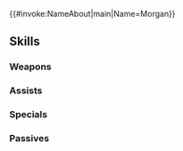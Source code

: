 {{#invoke:NameAbout|main|Name=Morgan}}{{HeroPage Tabs}}
{{Hero Infobox
|Name=Morgan
|Title=Lass from Afar
|GrowthModifier=Gen 2
|WeaponType=Blue Tome
|MoveType=Flying
|Origin=Fire Emblem Awakening
|Gender=Female
|actorEN=Nicole Balick
|actorJP=沢城みゆき
|artist=Tobi
|resplendentArtist=てつぶた
|releaseDate=March 9, 2018
|poolDate=March 22, 2018
|randomStartTime=2018-04-09T07:00:00Z
|poolRarities=5
|TagID=マーク女
|InternalID=227
|Person=Morgan F
|cv1=10
|cv2=6900900
|Properties=specRate_202008,resplendent,nifl
|description=Robin's daughter. An aspiring tactician with no memory. Cheerful and loves to study. Appears in Fire Emblem Awakening.
|resplendentStartTime=2025-01-25T07:00:00Z
|resplendentEndTime=2025-02-10T06:59:59Z
}}
{{Stats Page
|Lv1HP=18|Lv1ATK=8|Lv1SPD=6|Lv1DEF=3|Lv1RES=9
|GRHP=45|GRATK=60|GRSPD=55|GRDEF=30|GRRES=55
}}
==Skills==
===Weapons===
{{Weapons Table
|weapon1=Thunder
|weapon1Default=1
|weapon1Unlock=1
|weapon2=Elthunder
|weapon2Default=3
|weapon2Unlock=2
|weapon3=Blárserpent
|weapon3Default=4
|weapon3Unlock=3
|weapon4=Blárserpent+
|weapon4Default=5
|weapon4Unlock=5
|weapon5=Father's Tactics
|weapon5Unlock=5
}}

===Assists===
{{Assists Table}}
===Specials===
{{Specials Table
|special1=Chilling Wind
|special1Default=4
|special1Unlock=3
|special2=Iceberg
|special2Unlock=4
}}
===Passives===
{{Passives Table
|passiveA1=Warding Stance 1
|passiveA2=Mirror Stance 1
|passiveA3=Mirror Stance 2
|passiveA1Unlock=3
|passiveA2Unlock=4
|passiveA3Unlock=5
|passiveB1=Guard 1
|passiveB2=Guard 2
|passiveB3=Guard 3
|passiveB1Unlock=1
|passiveB2Unlock=2
|passiveB3Unlock=4
|passiveC1=Atk Ploy 1
|passiveC2=Atk Ploy 2
|passiveC3=Atk Ploy 3
|passiveC1Unlock=3
|passiveC2Unlock=4
|passiveC3Unlock=5
}}
{{Heroes Navbox}}